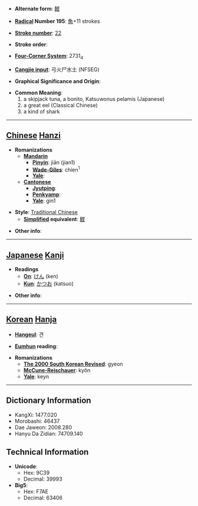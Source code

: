* '''Alternate form''': [[鲣]]

* '''[[Wiktionary:Chinese radical index| Radical]] Number 195''': [[Wiktionary:Chinese radical index 魚|魚]]+11 strokes

* '''[[Wiktionary:Chinese total strokes index|Stroke number]]''': [[Wiktionary:Chinese total strokes index 22|22]]

* '''Stroke order''': 

* '''[[Wiktionary:Chinese four corner index|Four-Corner System]]''': 2731<sub>4</sub>

* '''[[Wiktionary:Chinese Cangjie index|Cangjie input]]''': 弓火尸水土 (NFSEG)

* '''Graphical Significance and Origin''': 

* '''Common Meaning''': 
*# a skipjack tuna, a bonito, Katsuwonus pelamis (Japanese)
*# a great eel (Classical Chinese)
*# a kind of shark
 
----

== [[Chinese]] [[Hanzi]] ==

* '''Romanizations'''
** '''[[Mandarin]]'''
*** '''[[Pinyin]]''': jiān (jian1)
*** '''[[Wade-Giles]]''': chien<sup>1</sup>
*** '''[[Yale]]''': 
** '''[[Cantonese]]'''
*** '''[[Jyutping]]''':
*** '''[[Penkyamp]]''': 
*** '''[[Yale]]''': gin1

* '''Style''': [[Traditional Chinese]] 
** '''[[Simplified Chinese|Simplified]] equivalent''': [[鲣]]

* '''Other info''': 

----

== [[Japanese]] [[Kanji]] ==

* '''Readings'''
** '''[[On]]''': [[けん]] (ken)
** '''[[Kun]]''': [[かつお]] (katsuo)

* '''Other info''':  

----

== [[Korean]] [[Hanja]] ==

* '''[[Hangeul]]''': 견

* '''[[Eumhun]] reading''': 

* '''Romanizations'''
** '''[[The 2000 South Korean Revised Romanization|The 2000 South Korean Revised]]''': gyeon
** '''[[McCune-Reischauer]]''': kyŏn
** '''[[Yale]]''': keyn

----

== Dictionary Information ==

* KangXi: 1477.020
* Morobashi: 46437
* Dae Jaweon: 2008.280
* Hanyu Da Zidian: 74709.140

== Technical Information ==

* '''Unicode''':
** Hex: 9C39
** Decimal: 39993
* '''Big5''':
** Hex: F7AE
** Decimal: 63406